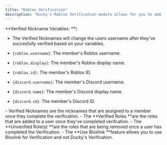 ```yaml
---
title: "Roblox Verification"
description: "Ducky's Roblox Verification module allows for you to add a layer of security to your server."
---
```


**Verified Nickname Variables: **\
- The Verified Nicknames will change the users username after they've succesfully verified based on your variables.

- `{roblox.username}`: The member's Roblox username. 
- `{roblox.display}`: The member's Roblox display name. 
- `{roblox.id}`: The member's Roblox ID. 
- `{discord.username}`: The member's Discord username. 
- `{discord.name}`: The member's Discord display name. 
- `{discord.id}`: The member's Discord ID.

<Steps>
  <Step title=" Verified Nickname" titleSize="h2">
    - Verified Nicknames are the nicknames that are assigned to a member once they complete the verification.
  </Step>
  <Step title="Verified Roles:" titleSize="h2">
    - The **Verified Roles **are the roles that are added to a user once they've completed verifcation.
  </Step>
  <Step title="Unverified Roles:" titleSize="h2">
    - The **Unverified Role(s) **are the roles that are being removed once a user has completed the Verification.
  </Step>
  <Step title="Use Bloxlink" titleSize="h2">
    - The **Use Bloxlink **feature allows you to use Bloxlink for Verification and not Ducky's Verification.
  </Step>
</Steps>